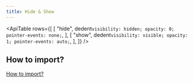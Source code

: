 ```yaml
---
title: Hide & Show
---
```



<ApiTable
    rows={[
        [
            "hide",
            dedent`
                visibility: hidden;
                opacity: 0;
                pointer-events: none;
            `,
        ],
        [
            "show",
            dedent`
                visibility: visible;
                opacity: 1;
                pointer-events: auto;
            `,
        ],
    ]}
/>

## How to import?

[How to import?](/#how-to-import)
